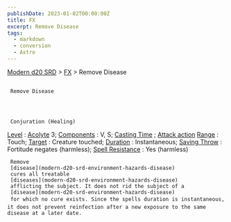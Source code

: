 ```yaml
---
publishDate: 2023-01-02T00:00:00Z
title: FX
excerpt: Remove Disease
tags:
  - markdown
  - conversion
  - Astro
---
```


[Modern d20 SRD](/#modernD20) >
[FX](modern-d20-srd-fx-index) > Remove Disease

##

     Remove Disease




     Conjuration (Healing)

[Level](modern-d20-srd-fx-level)
:
[Acolyte](modern-d20-srd-classes-advanced-acolyte)
3;
[Components](modern-d20-srd-fx-components)
: V, S;
[Casting Time](modern-d20-srd-fx-casting-time)
;
[Attack action](modern-d20-srd-combat-attack-actions)
[Range](modern-d20-srd-fx-range)
: Touch;
[Target](modern-d20-srd-fx-target)
: Creature touched;
[Duration](modern-d20-srd-fx-duration)
: Instantaneous;
[Saving Throw](modern-d20-srd-basics-saving-throws)
: Fortitude negates (harmless);
[Spell Resistance](modern-d20-srd-special-abilities-spell-resistance)
: Yes (harmless)

     Remove
     [disease](modern-d20-srd-environment-hazards-disease)
     cures all treatable
     [diseases](modern-d20-srd-environment-hazards-disease)
     afflicting the subject. It does not rid the subject of a
     [disease](modern-d20-srd-environment-hazards-disease)
     for which no cure exists. Since the spells duration is instantaneous, it does not prevent reinfection after a new exposure to the same disease at a later date.
